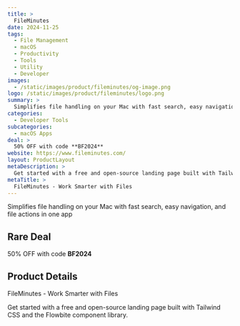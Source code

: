```yaml
---
title: >
  FileMinutes
date: 2024-11-25
tags:
  - File Management
  - macOS
  - Productivity
  - Tools
  - Utility
  - Developer
images:
  - /static/images/product/fileminutes/og-image.png
logo: /static/images/product/fileminutes/logo.png
summary: >
  Simplifies file handling on your Mac with fast search, easy navigation, and file actions in one app
categories:
  - Developer Tools
subcategories:
  - macOS Apps
deal: >
  50% OFF with code **BF2024**
website: https://www.fileminutes.com/
layout: ProductLayout
metaDescription: >
  Get started with a free and open-source landing page built with Tailwind CSS and the Flowbite component library.
metaTitle: >
  FileMinutes - Work Smarter with Files
---
```

Simplifies file handling on your Mac with fast search, easy navigation, and file actions in one app

## Rare Deal

50% OFF with code **BF2024**

## Product Details
FileMinutes - Work Smarter with Files

Get started with a free and open-source landing page built with Tailwind CSS and the Flowbite component library.
